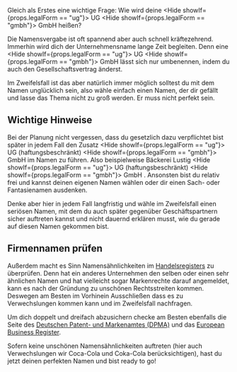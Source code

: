 
Gleich als Erstes eine wichtige Frage: Wie wird deine <Hide showIf={props.legalForm == "ug"}> UG </Hide><Hide showIf={props.legalForm == "gmbh"}> GmbH </Hide> heißen?

Die Namensvergabe ist oft spannend aber auch schnell kräftezehrend. Immerhin wird dich der Unternehmensname lange Zeit begleiten. Denn eine <Hide showIf={props.legalForm == "ug"}> UG </Hide><Hide showIf={props.legalForm == "gmbh"}> GmbH </Hide> lässt sich nur umbenennen, indem du auch den Gesellschaftsvertrag änderst.

Im Zweifelsfall ist das aber natürlich immer möglich solltest du mit dem Namen unglücklich sein, also wähle einfach einen Namen, der dir gefällt und lasse das Thema nicht zu groß werden. Er muss nicht perfekt sein.

## Wichtige Hinweise

Bei der Planung nicht vergessen, dass du gesetzlich dazu verpflichtet bist später in jedem Fall den Zusatz <Hide showIf={props.legalForm == "ug"}> UG (haftungsbeschränkt) </Hide><Hide showIf={props.legalForm == "gmbh"}> GmbH </Hide> im Namen zu führen. Also beispielweise Bäckerei Lustig <Hide showIf={props.legalForm == "ug"}> UG (haftungsbeschränkt) </Hide><Hide showIf={props.legalForm == "gmbh"}> GmbH </Hide>. Ansonsten bist du relativ frei und kannst deinen eigenen Namen wählen oder dir einen Sach- oder Fantasienamen ausdenken.

Denke aber hier in jedem Fall langfristig und wähle im Zweifelsfall einen seriösen Namen, mit dem du auch später gegenüber Geschäftspartnern sicher auftreten kannst und nicht dauernd erklären musst, wie du gerade auf diesen Namen gekommen bist.

## Firmennamen prüfen

Außerdem macht es Sinn Namensähnlichkeiten im [Handelsregisters](https://www.handelsregister.de/rp_web/mask.do?Typ=e) zu überprüfen. Denn hat ein anderes Unternehmen den selben oder einen sehr ähnlichen Namen und hat vielleicht sogar Markenrechte darauf angemeldet, kann es nach der Gründung zu unschönen Rechtsstreiten kommen. Deswegen am Besten im Vorhinein Ausschließen dass es zu Verwechslungen kommen kann und im Zweifelsfall nachfragen.

Um dich doppelt und dreifach abzusichern checke am Besten ebenfalls die Seite des [Deutschen Patent- und Markenamtes (DPMA)](https://register.dpma.de/DPMAregister/marke/basis) und das [European Business Register](https://ebr.bundesanzeiger-verlag.de/european-business-register/unternehmenssuche).

Sofern keine unschönen Namensähnlichkeiten auftreten (hier auch Verwechslungen wir Coca-Cola und Coka-Cola berücksichtigen), hast du jetzt deinen perfekten Namen und bist ready to go!
